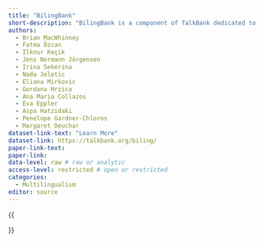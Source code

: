 ```yaml
---
title: "BilingBank"
short-description: "BilingBank is a component of TalkBank dedicated to providing corpora for the study of multilingualism. This bank is part of the TalkBank repository."
authors:
  - Brian MacWhinney
  - Fatma Özcan
  - Ilknur Keçik
  - Jens Normann Jörgensen
  - Irina Sekerina
  - Nada Jeletic
  - Eliana Mirkovic
  - Gordana Hrzica
  - Ana Maria Collazos
  - Eva Eppler
  - Aspa Hatzidaki
  - Penelope Gardner-Chloros
  - Margaret Deuchar
dataset-link-text: "Learn More"
dataset-link: https://talkbank.org/biling/
paper-link-text:
paper-link:
data-level: raw # raw or analytic
access-level: restricted # open or restricted
categories:
  - Multilingualism
editor: source
---
```


{{<meta short-description>}}
